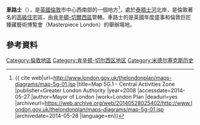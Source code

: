 {{Refimprove|time=2022-05-03T02:22:15+00:00}}
{{NoteTA
|1= zh-cn:切尔西; zh-hk:車路士; zh-tw:切爾西;
|2 =zh-cn:富勒姆;zh-hk:富咸;zh-tw:富勒姆;
}}
{{Infobox UK place
|中文名 = 車路士
   |official_name= 
   |country= 英格蘭
   |latitude= 51.4875
   |longitude= -0.1684
   |london_borough= Kensington & Chelsea
   |constituency_westminster = [[切爾西和富勒姆_(英國國會選區)|切爾西和富勒姆]]
   |region= 倫敦
   |map_type= Greater London
   |post_town= LONDON
   |postcode_area= SW
   |postcode_district= SW3
   |dial_code= 020
   |os_grid_reference= TQ275775
}}
'''車路士'''（{{lang-en|Chelsea}}），是[[英國|英國]][[倫敦|倫敦]]市中心西南部的一個地方<ref>{{ cite web|url=http://www.london.gov.uk/thelondonplan/maps-diagrams/map-5g-01.jsp |title=Map 5G.1 - Central Activities Zone |publisher=Greater London Authority |year=2008 |accessdate=2014-05-27 |author=Mayor of London |work=London Plan |deadurl=yes |archiveurl=https://web.archive.org/web/20140528025402/http://www.london.gov.uk/thelondonplan/maps-diagrams/map-5g-01.jsp |archivedate=2014-05-28 |language=en}}</ref>，處於[[泰晤士河|泰晤士河]]北岸，是倫敦著名的[[高級住宅|高級住宅]]區，由[[肯辛頓-切爾西區|肯辛頓-切爾西區]]管轄。車路士的{{le|切爾西皇家醫院|Royal Hospital Chelsea|皇家醫院}}是英國年度盛事{{le|車路士花展|Chelsea Flower Show}}和倫敦巨匠臻藏藝術博覧會（Masterpiece London）的舉辦場地。

== 參考資料 ==
{{reflist}}
{{英國地理小作品}}
{{DEFAULTSORT:Chelsea}}
{{Authority control}}
[[Category:倫敦地區|Category:倫敦地區]]
[[Category:肯辛顿-切尔西区地区|Category:肯辛顿-切尔西区地区]]
[[Category:米德尔塞克斯历史|Category:米德尔塞克斯历史]]